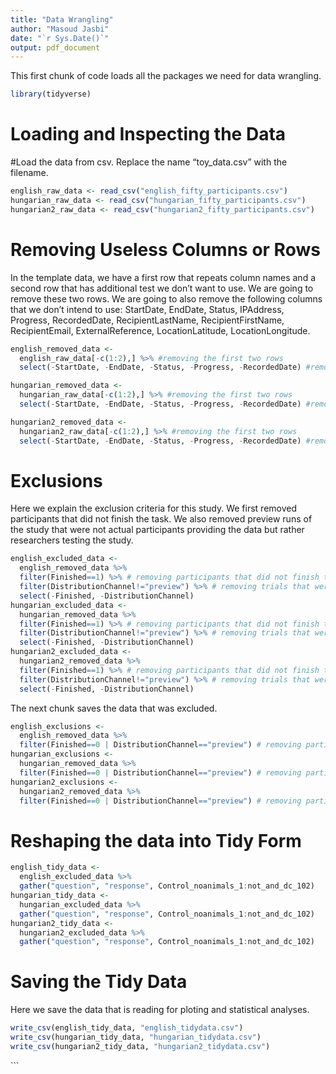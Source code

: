 ```yaml
---
title: "Data Wrangling"
author: "Masoud Jasbi"
date: "`r Sys.Date()`"
output: pdf_document
---
```


This first chunk of code loads all the packages we need for data wrangling.

```r
library(tidyverse)
```

# Loading and Inspecting the Data
#Load the data from csv. Replace the name "toy_data.csv" with the filename.

```r
english_raw_data <- read_csv("english_fifty_participants.csv")
hungarian_raw_data <- read_csv("hungarian_fifty_participants.csv")
hungarian2_raw_data <- read_csv("hungarian2_fifty_participants.csv")

```

# Removing Useless Columns or Rows

In the template data, we have a first row that repeats column names and a second row that has additional test we don't want to use. We are going to remove these two rows. We are going to also remove the following columns that we don't intend to use: StartDate, EndDate, Status, IPAddress, Progress, RecordedDate, RecipientLastName, RecipientFirstName, RecipientEmail, ExternalReference, LocationLatitude, LocationLongitude.

```r
english_removed_data <- 
  english_raw_data[-c(1:2),] %>% #removing the first two rows
  select(-StartDate, -EndDate, -Status, -Progress, -RecordedDate) #removing colunns we don't need

hungarian_removed_data <- 
  hungarian_raw_data[-c(1:2),] %>% #removing the first two rows
  select(-StartDate, -EndDate, -Status, -Progress, -RecordedDate) #removing colunns we don't need

hungarian2_removed_data <- 
  hungarian2_raw_data[-c(1:2),] %>% #removing the first two rows
  select(-StartDate, -EndDate, -Status, -Progress, -RecordedDate) #removing colunns we don't need
```


# Exclusions

Here we explain the exclusion criteria for this study. We first removed participants that did not finish the task. We also removed preview runs of the study that were not actual participants providing the data but rather researchers testing the study.

```r
english_excluded_data <-
  english_removed_data %>%
  filter(Finished==1) %>% # removing participants that did not finish the task
  filter(DistributionChannel!="preview") %>% # removing trials that were preview trials
  select(-Finished, -DistributionChannel)
hungarian_excluded_data <-
  hungarian_removed_data %>%
  filter(Finished==1) %>% # removing participants that did not finish the task
  filter(DistributionChannel!="preview") %>% # removing trials that were preview trials
  select(-Finished, -DistributionChannel)
hungarian2_excluded_data <-
  hungarian2_removed_data %>%
  filter(Finished==1) %>% # removing participants that did not finish the task
  filter(DistributionChannel!="preview") %>% # removing trials that were preview trials
  select(-Finished, -DistributionChannel)
```

The next chunk saves the data that was excluded. 

```r
english_exclusions <-
  english_removed_data %>%
  filter(Finished==0 | DistributionChannel=="preview") # removing participants that did not finish the task
hungarian_exclusions <-
  hungarian_removed_data %>%
  filter(Finished==0 | DistributionChannel=="preview") # removing participants that did not finish the task
hungarian2_exclusions <-
  hungarian2_removed_data %>%
  filter(Finished==0 | DistributionChannel=="preview") # removing participants that did not finish the task
```

# Reshaping the data into Tidy Form

```r
english_tidy_data <-
  english_excluded_data %>%
  gather("question", "response", Control_noanimals_1:not_and_dc_102)
hungarian_tidy_data <-
  hungarian_excluded_data %>%
  gather("question", "response", Control_noanimals_1:not_and_dc_102)
hungarian2_tidy_data <-
  hungarian2_excluded_data %>%
  gather("question", "response", Control_noanimals_1:not_and_dc_102)
```

# Saving the Tidy Data

Here we save the data that is reading for ploting and statistical analyses.

```r
write_csv(english_tidy_data, "english_tidydata.csv")
write_csv(hungarian_tidy_data, "hungarian_tidydata.csv")
write_csv(hungarian2_tidy_data, "hungarian2_tidydata.csv")

```


```






